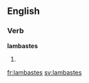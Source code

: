 
==English==

===Verb===
'''lambastes'''

# {{third-person singular of|[[lambaste]]}}

[[fr:lambastes]]
[[sv:lambastes]]